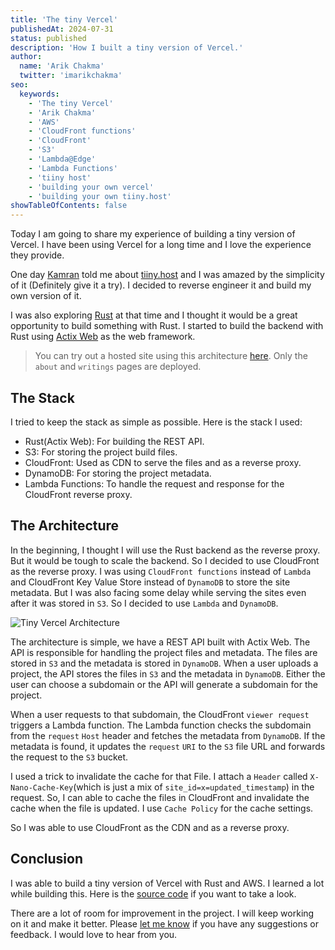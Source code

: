 ```yaml
---
title: 'The tiny Vercel'
publishedAt: 2024-07-31
status: published
description: 'How I built a tiny version of Vercel.'
author:
  name: 'Arik Chakma'
  twitter: 'imarikchakma'
seo:
  keywords:
    - 'The tiny Vercel'
    - 'Arik Chakma'
    - 'AWS'
    - 'CloudFront functions'
    - 'CloudFront'
    - 'S3'
    - 'Lambda@Edge'
    - 'Lambda Functions'
    - 'tiiny host'
    - 'building your own vercel'
    - 'building your own tiiny.host'
showTableOfContents: false
---
```



Today I am going to share my experience of building a tiny version of Vercel. I have been using Vercel for a long time and I love the experience they provide.

One day [Kamran](https://x.com/kamrify) told me about [tiiny.host](https://tiiny.host) and I was amazed by the simplicity of it (Definitely give it a try). I decided to reverse engineer it and build my own version of it.

I was also exploring [Rust](https://www.rust-lang.org/) at that time and I thought it would be a great opportunity to build something with Rust. I started to build the backend with Rust using [Actix Web](https://actix.rs/) as the web framework.

> You can try out a hosted site using this architecture [here](https://arikko.chit.fun). Only the `about` and `writings` pages are deployed.

## The Stack

I tried to keep the stack as simple as possible. Here is the stack I used:

- Rust(Actix Web): For building the REST API.
- S3: For storing the project build files.
- CloudFront: Used as CDN to serve the files and as a reverse proxy.
- DynamoDB: For storing the project metadata.
- Lambda Functions: To handle the request and response for the CloudFront reverse proxy.

## The Architecture

In the beginning, I thought I will use the Rust backend as the reverse proxy. But it would be tough to scale the backend. So I decided to use CloudFront as the reverse proxy. I was using `CloudFront functions` instead of `Lambda` and CloudFront Key Value Store instead of `DynamoDB` to store the site metadata. But I was also facing some delay while serving the sites even after it was stored in `S3`. So I decided to use `Lambda` and `DynamoDB`.

<Image src={architecture} class="rounded-xl" alt="Tiny Vercel Architecture" />

The architecture is simple, we have a REST API built with Actix Web. The API is responsible for handling the project files and metadata. The files are stored in `S3` and the metadata is stored in `DynamoDB`. When a user uploads a project, the API stores the files in `S3` and the metadata in `DynamoDB`. Either the user can choose a subdomain or the API will generate a subdomain for the project.

When a user requests to that subdomain, the CloudFront `viewer request` triggers a Lambda function. The Lambda function checks the subdomain from the `request` `Host` header and fetches the metadata from `DynamoDB`. If the metadata is found, it updates the `request` `URI` to the `S3` file URL and forwards the request to the `S3` bucket.

I used a trick to invalidate the cache for that File. I attach a `Header` called `X-Nano-Cache-Key`(which is just a mix of `site_id=x=updated_timestamp`) in the request. So, I can able to cache the files in CloudFront and invalidate the cache when the file is updated. I use `Cache Policy` for the cache settings.

So I was able to use CloudFront as the CDN and as a reverse proxy.

## Conclusion

I was able to build a tiny version of Vercel with Rust and AWS. I learned a lot while building this. Here is the [source code](https://github.com/arikchakma/nanohost) if you want to take a look.

There are a lot of room for improvement in the project. I will keep working on it and make it better. Please [let me know](https://x.com/imarikchakma) if you have any suggestions or feedback. I would love to hear from you.
